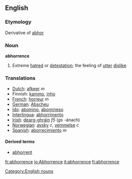 ==English==
===Etymology===
Derivative of [[abhor]]
===Noun===
'''abhorrence'''
#Extreme [[hatred]] or [[detestation]]; the feeling of [[utter]] [[dislike]].

===Translations===
*[[Dutch]]: [[afkeer]] ''m''
*Finnish: [[kammo]], [[inho]]
*[[French]]: [[horreur]] ''m''
*[[German]]: [[Abscheu]]
*[[Ido]]: [[abomino]], [[abomineso]]
*[[Interlingua]]: [[abhorrimento]]
*[[Irish]]: [[dearg-ghráin]] ''f5'' (''gs'' -ánach)
*[[Norwegian]]: [[avsky]] ''c'', [[vemmelse]] ''c''
*[[Spanish]]: [[aborrecimiento]] ''m''

====Derived terms====
*[[abhorrent]]

[[Category:English nouns]]

[[fr:abhorrence]]
[[io:Abhorrence]]
[[it:abhorrence]]
[[fi:abhorrence]]